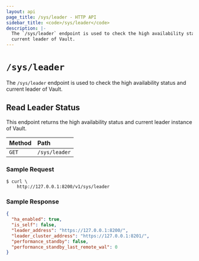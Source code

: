 ```yaml
---
layout: api
page_title: /sys/leader - HTTP API
sidebar_title: <code>/sys/leader</code>
description: |-
  The `/sys/leader` endpoint is used to check the high availability status and
  current leader of Vault.
---
```


# `/sys/leader`

The `/sys/leader` endpoint is used to check the high availability status and
current leader of Vault.

## Read Leader Status

This endpoint returns the high availability status and current leader instance
of Vault.

| Method   | Path                         |
| :--------------------------- | :--------------------- |
| `GET`    | `/sys/leader`                |

### Sample Request

```
$ curl \
    http://127.0.0.1:8200/v1/sys/leader
```

### Sample Response

```json
{
  "ha_enabled": true,
  "is_self": false,
  "leader_address": "https://127.0.0.1:8200/",
  "leader_cluster_address": "https://127.0.0.1:8201/",
  "performance_standby": false,
  "performance_standby_last_remote_wal": 0
}
```
